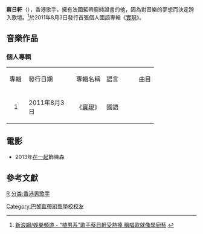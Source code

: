 {{BLPsources|time=2019-11-28}}
{{藝人
|姓名 = 蔡日軒
|類型 = 男歌手
|圖片 =Replace this image male.svg
|圖片尺寸 =
|圖片簡介 =
|羅馬拼音 =
|英文名 =
|暱稱 =
|其他藝名 =
|國籍 = {{flagicon|HKG}}[[香港|香港]]
|民族 =
|籍貫 =
|出生日期 = {{bda|1982|8|27}}
|出生地點 =
|職業 = [[歌手|歌手]]
|語言 = [[中文|中文]]、[[英文|英文]]、[[廣東話|廣東話]]
|教育程度 =
|宗教信仰 =
|音樂類型 = [[華語流行音樂|華語流行音樂]]
|出道作 = 2011年《[[實現_(專輯)|實現]]》
|出道日期 =
|代表作 =
|活躍年代 = 2011年至今
|唱片公司 = 
|網站 =
|獎項 =
}}
'''蔡日軒'''（{{bd|1982年|8月27日|catIdx=C蔡}}），香港歌手，擁有法國藍帶廚師證書的他，因為對音樂的夢想而決定跨入歌壇。<ref>[http://dailynews.sina.com/bg/ent/music/sinacn/20110829/21012726163.html 新浪網/娛樂頻道 - “植男系”歌手蔡日軒受熱捧 稱唱歌就像學廚藝] {{Wayback|url=http://dailynews.sina.com/bg/ent/music/sinacn/20110829/21012726163.html |date=20140408225709 }}{{zh-tw}}</ref>於2011年8月3日發行首張個人國語專輯《[[實現_(專輯)|實現]]》。

== 音樂作品 ==
=== 個人專輯 ===
{| class="wikitable"
|- bgcolor="#EEEEEE" style="font-weight:bold;"
|width="35px" |專輯
|width="110px" |發行日期
|專輯名稱
|width="70px" |語言
|曲目
|-
!align="center" |1
|2011年8月3日
|《[[實現_(專輯)|實現]]》
|國語
|align="left" style="font-size: 85%;"|
{{hidden| |
#不愛別的
#沒說出的再見
#不習慣
#Baby Girl
#夢想很多
#起飛
#你愛的不是我
#為你許個願
#小世界
#高山青
}}
|}

==電影==
*2013年[[在一起|在一起]]飾陳森

== 參考文獻 ==
{{reflist}}

[[分类:蔡姓|R]]
[[分类:香港男歌手|分类:香港男歌手]]
[[Category:巴黎藍帶廚藝學校校友|Category:巴黎藍帶廚藝學校校友]]
{{Singer-stub}}